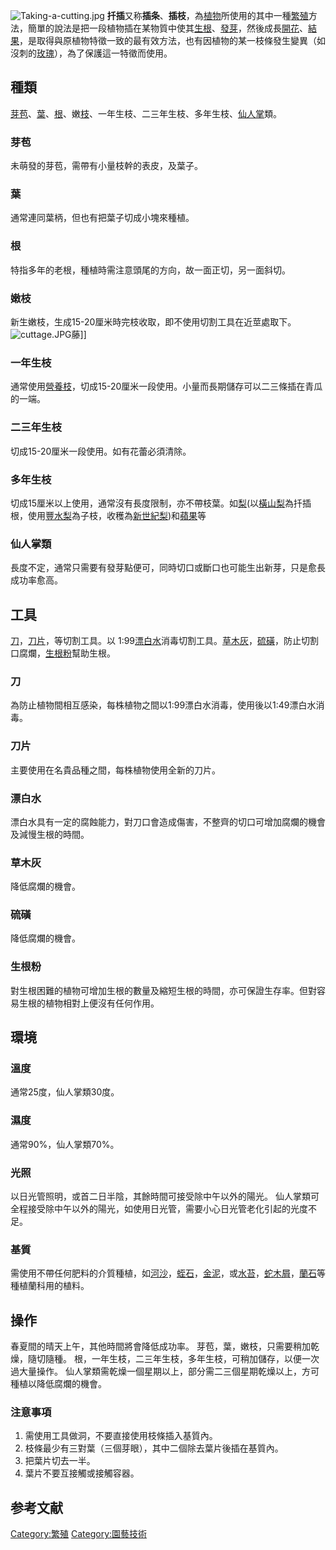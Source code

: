 {{howto|time=2015-03-07T15:28:04+00:00}}

[[Image:Taking-a-cutting.jpg|thumb]]
'''扦插'''又称'''插条'''、'''插枝'''，為[[植物|植物]]所使用的其中一種[[繁殖|繁殖]]方法，簡單的說法是把一段植物插在某物質中使其[[生根|生根]]、[[發芽|發芽]]，然後成長[[開花|開花]]、[[果實|結果]]，是取得與原植物特徵一致的最有效方法，也有因植物的某一枝條發生變異（如沒刺的[[玫瑰|玫瑰]]），為了保護這一特徵而使用。

== 種類 ==
[[芽苞|芽苞]]、[[葉|葉]]、[[根|根]]、嫩[[枝|枝]]、一年生枝、二三年生枝、多年生枝、[[仙人掌|仙人掌]]類。

=== 芽苞 ===
未萌發的芽苞，需帶有小量枝幹的表皮，及葉子。
=== 葉 ===
通常連同葉柄，但也有把葉子切成小塊來種植。
=== 根 ===
特指多年的老根，種植時需注意頭尾的方向，故一面正切，另一面斜切。
=== 嫩枝 ===
新生嫩枝，生成15-20厘米時完枝收取，即不使用切割工具在近莖處取下。
[[File:cuttage.JPG|thumb]]藤]]

===一年生枝===
通常使用[[營養枝|營養枝]]，切成15-20厘米一段使用。小量而長期儲存可以二三條插在青瓜的一端。
===二三年生枝===
切成15-20厘米一段使用。如有花蕾必須清除。
===多年生枝===
切成15厘米以上使用，通常沒有長度限制，亦不帶枝葉。如[[梨|梨]](以[[橫山梨|橫山梨]]為扦插根，使用[[豐水梨|豐水梨]]為子枝，收穫為[[新世紀梨|新世紀梨]])和[[蘋果|蘋果]]等
===仙人掌類===
長度不定，通常只需要有發芽點便可，同時切口或斷口也可能生出新芽，只是愈長成功率愈高。

== 工具 ==
[[刀|刀]]，[[刀片|刀片]]，等切割工具。以 1:99[[漂白水|漂白水]]消毒切割工具。[[草木灰|草木灰]]，[[硫磺|硫磺]]，防止切割口腐爛，[[生根粉|生根粉]]幫助生根。
===刀===
為防止植物間相互感染，每株植物之間以1:99漂白水消毒，使用後以1:49漂白水消毒。
===刀片===
主要使用在名貴品種之間，每株植物使用全新的刀片。
===漂白水===
漂白水具有一定的腐蝕能力，對刀口會造成傷害，不整齊的切口可增加腐爛的機會及減慢生根的時間。

===草木灰===
降低腐爛的機會。
===硫磺===
降低腐爛的機會。
===生根粉===
對生根困難的植物可增加生根的數量及縮短生根的時間，亦可保證生存率。但對容易生根的植物相對上便沒有任何作用。
== 環境 ==
=== 溫度 ===
通常25度，仙人掌類30度。
=== 濕度 ===
通常90%，仙人掌類70%。
=== 光照 ===
以日光管照明，或首二日半陰，其餘時間可接受除中午以外的陽光。
仙人掌類可全程接受除中午以外的陽光，如使用日光管，需要小心日光管老化引起的光度不足。
=== 基質 ===
需使用不帶任何肥料的介質種植，如[[河沙|河沙]]，[[蛭石|蛭石]]，[[金泥|金泥]]，或[[水苔|水苔]]，[[蛇木屑|蛇木屑]]，[[蘭石|蘭石]]等種植蘭科用的植料。
== 操作 ==
春夏間的晴天上午，其他時間將會降低成功率。
芽苞，葉，嫩枝，只需要稍加乾燥，隨切隨種。
根，一年生枝，二三年生枝，多年生枝，可稍加儲存，以便一次過大量操作。
仙人掌類需乾燥一個星期以上，部分需二三個星期乾燥以上，方可種植以降低腐爛的機會。

=== 注意事項 ===
#需使用工具做洞，不要直接使用枝條插入基質內。
#枝條最少有三對葉（三個芽眼），其中二個除去葉片後插在基質內。
#把葉片切去一半。
#葉片不要互接觸或接觸容器。

== 参考文献 ==
{{reflist}}

{{Authority control}}
[[Category:繁殖|Category:繁殖]]
[[Category:園藝技術|Category:園藝技術]]